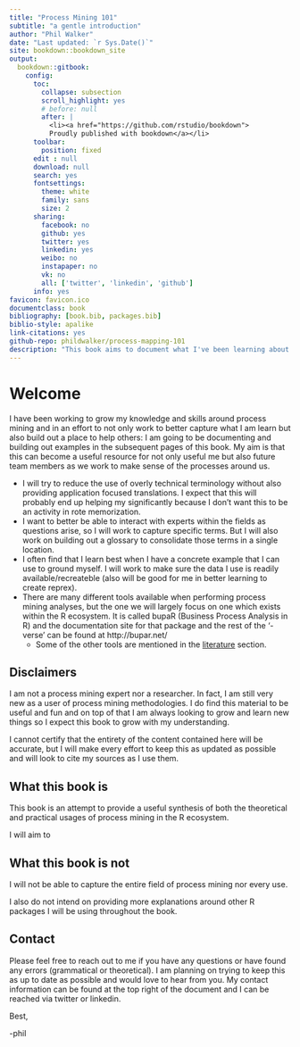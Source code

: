```yaml
--- 
title: "Process Mining 101"
subtitle: "a gentle introduction"
author: "Phil Walker"
date: "Last updated: `r Sys.Date()`"
site: bookdown::bookdown_site
output: 
  bookdown::gitbook:
    config:
      toc:
        collapse: subsection
        scroll_highlight: yes
        # before: null
        after: |
          <li><a href="https://github.com/rstudio/bookdown">
          Proudly published with bookdown</a></li>
      toolbar:
        position: fixed
      edit : null
      download: null
      search: yes
      fontsettings:
        theme: white
        family: sans
        size: 2
      sharing:
        facebook: no
        github: yes
        twitter: yes
        linkedin: yes
        weibo: no
        instapaper: no
        vk: no
        all: ['twitter', 'linkedin', 'github']
      info: yes
favicon: favicon.ico
documentclass: book
bibliography: [book.bib, packages.bib]
biblio-style: apalike
link-citations: yes
github-repo: phildwalker/process-mapping-101
description: "This book aims to document what I've been learning about process mining/ process mapping and then be a place to share with others"
---
```


<!-- title: | -->
<!--     | Process Mining 101 -->
<!--     | _a gentle introduction_ -->

# Welcome {-}

I have been working to grow my knowledge and skills around process mining and in an effort to not only work to better capture what I am learn but also build out a place to help others: I am going to be documenting and building out examples in the subsequent pages of this book. My aim is that this can become a useful resource for not only useful me but also future team members as we work to make sense of the processes around us. 

* I will try to reduce the use of overly technical terminology without also providing application focused translations. I expect that this will probably end up helping my significantly because I don't want this to be an activity in rote memorization. 
* I want to better be able to interact with experts within the fields as questions arise, so I will work to capture specific terms. But I will also work on building out a glossary to consolidate those terms in a single location. 
* I often find that I learn best when I have a concrete example that I can use to ground myself. I will work to make sure the data I use is readily available/recreateble (also will be good for me in better learning to create reprex).
* There are many different tools available when performing process mining analyses, but the one we will largely focus on one which exists within the R ecosystem. It is called bupaR (Business Process Analysis in R) and the documentation site for that package and the rest of the '-verse' can be found at http://bupar.net/
    * Some of the other tools are mentioned in the [literature](#lit) section. 


## Disclaimers {-}

I am not a process mining expert nor a researcher. In fact, I am still very new as a user of process mining methodologies. I do find this material to be useful and fun and on top of that I am always looking to grow and learn new things so I expect this book to grow with my understanding. 

I cannot certify that the entirety of the content contained here will be accurate, but I will make every effort to keep this as updated as possible and will look to cite my sources as I use them. 


## What this book is {-}
This book is an attempt to provide a useful synthesis of both the theoretical and practical usages of process mining in the R ecosystem.

I will aim to 

## What this book is not {-}
I will not be able to capture the entire field of process mining nor every use. 

I also do not intend on providing more explanations around other R packages I will be using throughout the book. 


## Contact {-}

Please feel free to reach out to me if you have any questions or have found any errors (grammatical or theoretical). I am planning on trying to keep this as up to date as possible and would love to hear from you. My contact information can be found at the top right of the document and I can be reached via twitter or linkedin. 

Best,

-phil





